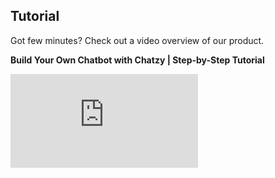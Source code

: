 ## Tutorial
Got few minutes? Check out a video overview of our product.

**Build Your Own Chatbot with Chatzy | Step-by-Step Tutorial**  

<iframe
  className="w-full aspect-video rounded-xl"
  src="https://www.youtube.com/embed/82u2cTnaG5U"
  title="Build Your Own Chatbot with Chatzy | Step-by-Step Tutorial"
  frameBorder="0"
  allow="accelerometer; autoplay; clipboard-write; encrypted-media; gyroscope; picture-in-picture"
  allowFullScreen
></iframe>
